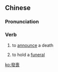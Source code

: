 {{also|发丧}}
==Chinese==
{{zh-forms|s=发丧}}

===Pronunciation===
{{zh-pron
|m=fāsāng
|mn=hoat-song
|cat=v
}}

===Verb===
{{zh-verb}}

# {{lb|zh|archaic}} to [[announce]] a death
# {{lb|zh|archaic}} to hold a [[funeral]]

[[ko:發喪]]